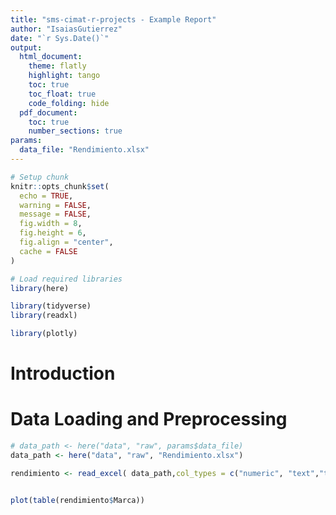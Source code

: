 ```yaml
---
title: "sms-cimat-r-projects - Example Report"
author: "IsaiasGutierrez"
date: "`r Sys.Date()`"
output:
  html_document:
    theme: flatly
    highlight: tango
    toc: true
    toc_float: true
    code_folding: hide
  pdf_document:
    toc: true
    number_sections: true
params:
  data_file: "Rendimiento.xlsx"
---
```


```r
# Setup chunk
knitr::opts_chunk$set(
  echo = TRUE,
  warning = FALSE,
  message = FALSE,
  fig.width = 8,
  fig.height = 6,
  fig.align = "center",
  cache = FALSE
)

# Load required libraries
library(here)

library(tidyverse)
library(readxl)

library(plotly)

```

# Introduction


# Data Loading and Preprocessing

```r

# data_path <- here("data", "raw", params$data_file)
data_path <- here("data", "raw", "Rendimiento.xlsx")

rendimiento <- read_excel( data_path,col_types = c("numeric", "text","text", "text", "numeric", "numeric", "text", "text", "numeric", "numeric", "numeric", "numeric", "numeric", "numeric"))


plot(table(rendimiento$Marca))


```
